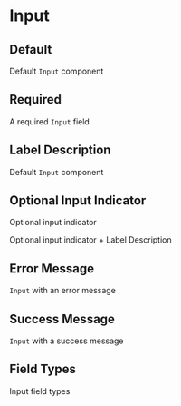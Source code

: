 

<Meta title="Input/Input" component={Input} />

# Input

<Description component={Input} />
<ArgsTable of={Input} />

## Default

Default `Input` component

<Canvas withToolbar>
  <Story name="Default" story={stories.Default} />
</Canvas>

## Required

A required `Input` field

<Canvas withToolbar>
  <Story name="Required" story={stories.Required} />
</Canvas>

## Label Description

Default `Input` component

<Canvas withToolbar>
  <Story name="Label Description" story={stories.LabelDescription} />
</Canvas>

## Optional Input Indicator

Optional input indicator

<Canvas withToolbar>
  <Story name="Optional Input Indicator" story={stories.OptionalInputIndicator} />
</Canvas>

Optional input indicator + Label Description

<Canvas withToolbar>
  <Story
    name="Optional Input Indicator + Label Description"
    story={stories.OptionalInputIndicatorLabelDescription}
  />
</Canvas>

## Error Message

`Input` with an error message

<Canvas withToolbar>
  <Story name="Error Message" story={stories.ErrorMessage} />
</Canvas>

## Success Message

`Input` with a success message

<Canvas withToolbar>
  <Story name="Success Message" story={stories.SuccessMessage} />
</Canvas>

## Field Types

Input field types

<Canvas withToolbar>
  <Story name="Field Types" story={stories.FieldTypes} />
</Canvas>
